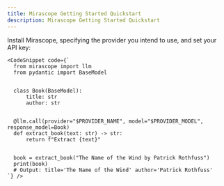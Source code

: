 ```yaml
---
title: Mirascope Getting Started Quickstart
description: Mirascope Getting Started Quickstart
---
```


Install Mirascope, specifying the provider you intend to use, and set your API key:

<ProviderContextProvider>
  <OSContextProvider>
    <ProviderSelector />
    <OSSelector className="mt-4" />
    <InstallSnippet className="mt-4" />

    <CodeSnippet code={`
      from mirascope import llm
      from pydantic import BaseModel


      class Book(BaseModel):
          title: str
          author: str


      @llm.call(provider="$PROVIDER_NAME", model="$PROVIDER_MODEL", response_model=Book)
      def extract_book(text: str) -> str:
          return f"Extract {text}"


      book = extract_book("The Name of the Wind by Patrick Rothfuss")
      print(book)
      # Output: title='The Name of the Wind' author='Patrick Rothfuss'
    `} />
  </OSContextProvider>
</ProviderContextProvider>
